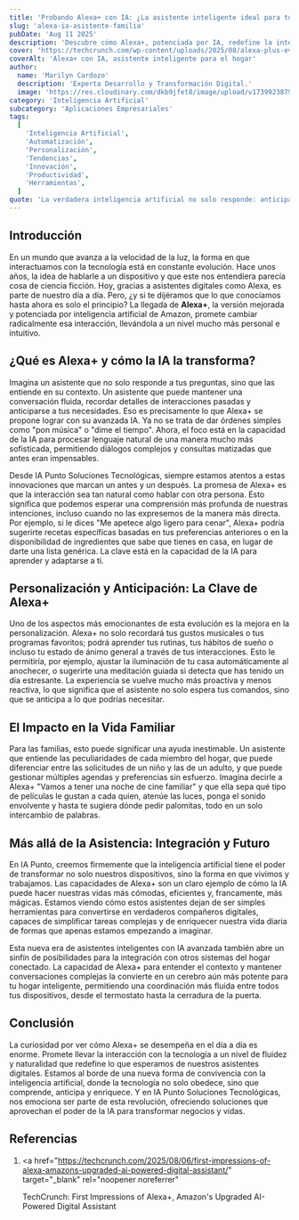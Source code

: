 ```yaml
---
title: 'Probando Alexa+ con IA: ¿La asistente inteligente ideal para tu familia?'
slug: 'alexa-ia-asistente-familia'
pubDate: 'Aug 11 2025'
description: 'Descubre cómo Alexa+, potenciada por IA, redefine la interacción con asistentes inteligentes, ofreciendo personalización avanzada y anticipación de necesidades para la vida familiar.'
cover: 'https://techcrunch.com/wp-content/uploads/2025/08/alexa-plus-event.png'
coverAlt: 'Alexa+ con IA, asistente inteligente para el hogar'
author:
  name: 'Marilyn Cardozo'
  description: 'Experta Desarrollo y Transformación Digital.'
  image: 'https://res.cloudinary.com/dkb9jfet8/image/upload/v1739923879/marilyn_s2mi4a.png'
category: 'Inteligencia Artificial'
subcategory: 'Aplicaciones Empresariales'
tags:
  [
    'Inteligencia Artificial',
    'Automatización',
    'Personalización',
    'Tendencias',
    'Innovación',
    'Productividad',
    'Herramientas',
  ]
quote: 'La verdadera inteligencia artificial no solo responde: anticipa, comprende y transforma la forma en que vivimos.'
---
```


<h2 id="introduccion">Introducción</h2>

En un mundo que avanza a la velocidad de la luz, la forma en que interactuamos con la tecnología está en constante evolución. Hace unos años, la idea de hablarle a un dispositivo y que este nos entendiera parecía cosa de ciencia ficción. Hoy, gracias a asistentes digitales como Alexa, es parte de nuestro día a día. Pero, ¿y si te dijéramos que lo que conocíamos hasta ahora es solo el principio? La llegada de <strong>Alexa+</strong>, la versión mejorada y potenciada por inteligencia artificial de Amazon, promete cambiar radicalmente esa interacción, llevándola a un nivel mucho más personal e intuitivo.

<h2 id="que-es-alexa-y-como-la-ia-la-transforma">
  ¿Qué es Alexa+ y cómo la IA la transforma?
</h2>

Imagina un asistente que no solo responde a tus preguntas, sino que las entiende en su contexto. Un asistente que puede mantener una conversación fluida, recordar detalles de interacciones pasadas y anticiparse a tus necesidades. Eso es precisamente lo que Alexa+ se propone lograr con su avanzada IA. Ya no se trata de dar órdenes simples como "pon música" o "dime el tiempo". Ahora, el foco está en la capacidad de la IA para procesar lenguaje natural de una manera mucho más sofisticada, permitiendo diálogos complejos y consultas matizadas que antes eran impensables.

Desde IA Punto Soluciones Tecnológicas, siempre estamos atentos a estas innovaciones que marcan un antes y un después. La promesa de Alexa+ es que la interacción sea tan natural como hablar con otra persona. Esto significa que podemos esperar una comprensión más profunda de nuestras intenciones, incluso cuando no las expresemos de la manera más directa. Por ejemplo, si le dices "Me apetece algo ligero para cenar", Alexa+ podría sugerirte recetas específicas basadas en tus preferencias anteriores o en la disponibilidad de ingredientes que sabe que tienes en casa, en lugar de darte una lista genérica. La clave está en la capacidad de la IA para aprender y adaptarse a ti.

<h2 id="personalizacion-y-anticipacion-la-clave-de-alexa">
  Personalización y Anticipación: La Clave de Alexa+
</h2>

Uno de los aspectos más emocionantes de esta evolución es la mejora en la personalización. Alexa+ no solo recordará tus gustos musicales o tus programas favoritos; podrá aprender tus rutinas, tus hábitos de sueño o incluso tu estado de ánimo general a través de tus interacciones. Esto le permitiría, por ejemplo, ajustar la iluminación de tu casa automáticamente al anochecer, o sugerirte una meditación guiada si detecta que has tenido un día estresante. La experiencia se vuelve mucho más proactiva y menos reactiva, lo que significa que el asistente no solo espera tus comandos, sino que se anticipa a lo que podrías necesitar.

<h2 id="el-impacto-en-la-vida-familiar">El Impacto en la Vida Familiar</h2>

Para las familias, esto puede significar una ayuda inestimable. Un asistente que entiende las peculiaridades de cada miembro del hogar, que puede diferenciar entre las solicitudes de un niño y las de un adulto, y que puede gestionar múltiples agendas y preferencias sin esfuerzo. Imagina decirle a Alexa+ "Vamos a tener una noche de cine familiar" y que ella sepa qué tipo de películas le gustan a cada quien, atenúe las luces, ponga el sonido envolvente y hasta te sugiera dónde pedir palomitas, todo en un solo intercambio de palabras.

<h2 id="mas-alla-de-la-asistencia-integracion-y-futuro">
  Más allá de la Asistencia: Integración y Futuro
</h2>

En IA Punto, creemos firmemente que la inteligencia artificial tiene el poder de transformar no solo nuestros dispositivos, sino la forma en que vivimos y trabajamos. Las capacidades de Alexa+ son un claro ejemplo de cómo la IA puede hacer nuestras vidas más cómodas, eficientes y, francamente, más mágicas. Estamos viendo cómo estos asistentes dejan de ser simples herramientas para convertirse en verdaderos compañeros digitales, capaces de simplificar tareas complejas y de enriquecer nuestra vida diaria de formas que apenas estamos empezando a imaginar.

Esta nueva era de asistentes inteligentes con IA avanzada también abre un sinfín de posibilidades para la integración con otros sistemas del hogar conectado. La capacidad de Alexa+ para entender el contexto y mantener conversaciones complejas la convierte en un cerebro aún más potente para tu hogar inteligente, permitiendo una coordinación más fluida entre todos tus dispositivos, desde el termostato hasta la cerradura de la puerta.

<h2 id="conclusion">Conclusión</h2>

La curiosidad por ver cómo Alexa+ se desempeña en el día a día es enorme. Promete llevar la interacción con la tecnología a un nivel de fluidez y naturalidad que redefine lo que esperamos de nuestros asistentes digitales. Estamos al borde de una nueva forma de convivencia con la inteligencia artificial, donde la tecnología no solo obedece, sino que comprende, anticipa y enriquece. Y en IA Punto Soluciones Tecnológicas, nos emociona ser parte de esta revolución, ofreciendo soluciones que aprovechan el poder de la IA para transformar negocios y vidas.

<h2 id="referencias">Referencias</h2>

1. <a
     href="https://techcrunch.com/2025/08/06/first-impressions-of-alexa-amazons-upgraded-ai-powered-digital-assistant/"
     target="_blank"
     rel="noopener noreferrer"
   >
     TechCrunch: First Impressions of Alexa+, Amazon's Upgraded AI-Powered
     Digital Assistant
   </a>
